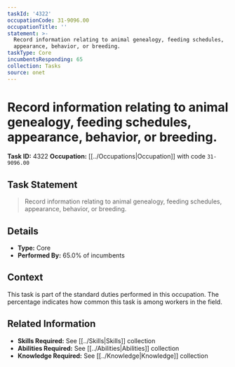 ```yaml
---
taskId: '4322'
occupationCode: 31-9096.00
occupationTitle: ''
statement: >-
  Record information relating to animal genealogy, feeding schedules,
  appearance, behavior, or breeding.
taskType: Core
incumbentsResponding: 65
collection: Tasks
source: onet
---
```

# Record information relating to animal genealogy, feeding schedules, appearance, behavior, or breeding.

**Task ID:** 4322
**Occupation:** [[../Occupations|Occupation]] with code `31-9096.00`

## Task Statement

> Record information relating to animal genealogy, feeding schedules, appearance, behavior, or breeding.

## Details

- **Type:** Core
- **Performed By:** 65.0% of incumbents

## Context

This task is part of the standard duties performed in this occupation. The percentage indicates how common this task is among workers in the field.

## Related Information

- **Skills Required:** See [[../Skills|Skills]] collection
- **Abilities Required:** See [[../Abilities|Abilities]] collection
- **Knowledge Required:** See [[../Knowledge|Knowledge]] collection
